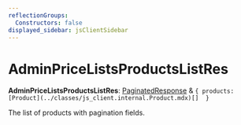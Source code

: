 ```yaml
---
reflectionGroups:
  Constructors: false
displayed_sidebar: jsClientSidebar
---
```



# AdminPriceListsProductsListRes

 **AdminPriceListsProductsListRes**: [PaginatedResponse](../interfaces/js_client.internal.PaginatedResponse.mdx) & ``{ products: [Product](../classes/js_client.internal.Product.mdx)[]  }``

The list of products with pagination fields.
